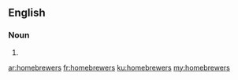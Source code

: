 ==English==

===Noun===
{{head|en}}

# {{plural of|homebrewer}}

[[ar:homebrewers]]
[[fr:homebrewers]]
[[ku:homebrewers]]
[[my:homebrewers]]